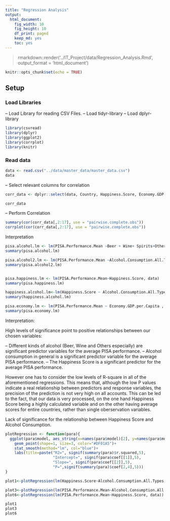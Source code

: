 ```yaml
---
title: "Regression Analysis"
output:
  html_document:
    fig_width: 10
    fig_height: 10
    df_print: paged
    keep_md: yes
    toc: yes
---
```

> rmarkdown::render('../IT_Project/data/Regression_Analysis.Rmd', output_format = 'html_document')

```r
knitr::opts_chunk$set(echo = TRUE)
```

## Setup

### Load Libraries 

-- Load Library for reading CSV Files.
-- Load tidyr-library
-- Load dplyr-library

```r
library(csvread)
library(dplyr)
library(ggplot2)
library(corrplot)
library(knitr)
```
### Read data

```r

data <- read.csv("../data/master_data/master_data.csv")
data
```

-- Select relevant columns for correlation

```r
corr_data <- dplyr::select(data, Country, Happiness.Score, Economy.GDP.per.Capita, Family, Health.Life.Expectancy,Freedom, Trust.Government.Corruption, Generosity, Dystopia.Residual,Alcohol.Consumption.All.Types,Beer, Wine, Spirits, Other, contains("PISA"))

corr_data

```

-- Perform Correlation

```r

summary(cor(corr_data[,2:17], use = "pairwise.complete.obs"))
corrplot(cor(corr_data[,2:17], use = "pairwise.complete.obs"))


```

Interpretation



```r

pisa.alcohol.lm <- lm(PISA.Performance.Mean ~Beer + Wine+ Spirits+Other, data)
summary(pisa.alcohol.lm)

pisa.alcohol2.lm <- lm(PISA.Performance.Mean ~Alcohol.Consumption.All.Types, data)
summary(pisa.alcohol2.lm)


pisa.happiness.lm <- lm(PISA.Performance.Mean~Happiness.Score, data)
summary(pisa.happiness.lm)

happiness.alcohol.lm<-lm(Happiness.Score ~ Alcohol.Consumption.All.Types, data)
summary(happiness.alcohol.lm)

pisa.economy.lm <- lm(PISA.Performance.Mean ~ Economy.GDP.per.Capita , data)
summary(pisa.economy.lm)


```

Interpretation:

High levels of significance point to positive relationships between our chosen variables:

-- Different kinds of alcohol (Beer, Wine and Others especially) are significant predictor variables for the average PISA performance.
-- Alcohol consumption in general is a significant predictor variable for the average PISA performance.
-- The Happiness Score is a significant predictor for the average PISA performance.

However one has to consider the low levels of R-square in all of the aforementioned regressions. This means that, although the low P values indicate a real relationship between predictors and response variables, the precision of the prediction is not very high on all accounts.
This can be led to the fact, that our data is very processed, on the one hand Happiness Score being a highly calculated variable and on the other having average scores for entire countries, rather than single oberservation variables. 


Lack of significance for the relationship between Happiness Score and Alcohol Consumption. 




```r

plotRegression <- function(para){
  ggplot(para$model, aes_string(x=names(para$model)[2], y=names(para$model)[1]))+
    geom_point(shape=1, size=3, color="#DF01A5")+
    stat_smooth(method="lm", col="blue")+
    labs(title=paste("R2=", signif(summary(para)$r.squared,5),
                     "Intercept=", signif(para$coef[[1]],5),
                     "Slope=", signif(para$coef[[2]],5),
                     "P=",signif(summary(para)$coef[2,4],5)))
}

plot1<-plotRegression(lm(Happiness.Score~Alcohol.Consumption.All.Types, data))

plot3<-plotRegression(lm(PISA.Performance.Mean~Alcohol.Consumption.All.Types, data))
plot6<-plotRegression(lm(PISA.Performance.Mean~Happiness.Score, data))

plot1
plot3
plot6
```

